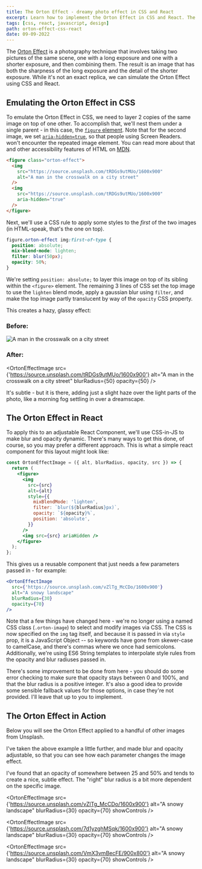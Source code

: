 ```yaml
---
title: The Orton Effect - dreamy photo effect in CSS and React
excerpt: Learn how to implement the Orton Effect in CSS and React. The Orton Effect combines multiple images to create a single, surreal image, named after photographer Michael Orton
tags: [css, react, javascript, design]
path: orton-effect-css-react
date: 09-09-2022
---
```


The [Orton Effect](https://www.capturelandscapes.com/orton-effect-explained/) is a photography technique that involves taking two pictures of the same scene, one with a long exposure and one with a shorter exposure, and then combining them. The result is an image that has both the sharpness of the long exposure and the detail of the shorter exposure. While it's not an exact replica, we can simulate the Orton Effect using CSS and React.

## Emulating the Orton Effect in CSS

To emulate the Orton Effect in CSS, we need to layer 2 copies of the same image on top of one other. To accomplish that, we'll nest them under a single parent - in this case, the [`figure` element](https://developer.mozilla.org/en-US/docs/web/html/element/figure). Note that for the second image, we set [`aria-hidden=true`](https://developer.mozilla.org/en-US/docs/Web/Accessibility/ARIA/Attributes/aria-hidden), so that people using Screen Readers. won't encounter the repeated image element. You can read more about that and other accessibility features of HTML on [MDN](https://developer.mozilla.org/en-US/docs/Web/Accessibility/ARIA/Attributes/aria-hidden).

```html
<figure class="orton-effect">
  <img
    src="https://source.unsplash.com/tRDGs9utMUo/1600x900"
    alt="A man in the crosswalk on a city street"
  />
  <img
    src="https://source.unsplash.com/tRDGs9utMUo/1600x900"
    aria-hidden="true"
  />
</figure>
```

Next, we'll use a CSS rule to apply some styles to the _first_ of the two images (in HTML-speak, that's the one on top).

```css
figure.orton-effect img:first-of-type {
  position: absolute;
  mix-blend-mode: lighten;
  filter: blur(50px);
  opacity: 50%;
}
```

We're setting `position: absolute;` to layer this image on top of its sibling within the `<figure>` element. The remaining 3 lines of CSS set the top image to use the `lighten` blend mode, apply a gaussian blur using `filter`, and make the top image partly translucent by way of the `opacity` CSS property.

This creates a hazy, glassy effect:

### Before:

<img
  src="https://source.unsplash.com/tRDGs9utMUo/1600x900"
  alt="A man in the crosswalk on a city street"
/>

### After:

<OrtonEffectImage
  src={'https://source.unsplash.com/tRDGs9utMUo/1600x900'}
  alt="A man in the crosswalk on a city street"
  blurRadius={50}
  opacity={50}
/>

It's subtle - but it is there, adding just a slight haze over the light parts of the photo, like a morning fog settling in over a dreamscape.

## The Orton Effect in React

To apply this to an adjustable React Component, we'll use CSS-in-JS to make blur and opacity dynamic. There's many ways to get this done, of course, so you may prefer a different approach. This is what a simple react component for this layout might look like:

```jsx
const OrtonEffectImage = ({ alt, blurRadius, opacity, src }) => {
  return (
    <figure>
      <img
        src={src}
        alt={alt}
        style={{
          mixBlendMode: 'lighten',
          filter: `blur(${blurRadius}px)`,
          opacity: `${opacity}%`,
          position: 'absolute',
        }}
      />
      <img src={src} ariaHidden />
    </figure>
  );
};
```

This gives us a reusable component that just needs a few parameters passed in - for example:

```jsx
<OrtonEffectImage
  src={'https://source.unsplash.com/vZlTg_McCDo/1600x900'}
  alt="A snowy landscape"
  blurRadius={30}
  opacity={70}
/>
```

Note that a few things have changed here - we're no longer using a named CSS class (`.orton-image`) to select and modify images via CSS. The CSS is now specified on the `img` tag itself, and because it is passed in via `style` prop, it is a JavaScript Object -- so keywords have gone from skewer-case to camelCase, and there's commas where we once had semicolons. Additionally, we're using ES6 String templates to interpolate style rules from the opacity and blur radiuses passed in.

There's some improvement to be done from here - you should do some error checking to make sure that opacity stays between 0 and 100%, and that the blur radius is a positive integer. It's also a good idea to provide some sensible fallback values for those options, in case they're not provided. I'll leave that up to you to implement.

## The Orton Effect in Action

Below you will see the Orton Effect applied to a handful of other images from Unsplash.

I've taken the above example a little further, and made blur and opacity adjustable, so that you can see how each parameter changes the image effect.

I've found that an opacity of somewhere between 25 and 50% and tends to create a nice, subtle effect. The "right" blur radius is a bit more dependent on the specific image.

<OrtonEffectImage
  src={'https://source.unsplash.com/vZlTg_McCDo/1600x900'}
  alt="A snowy landscape"
  blurRadius={30}
  opacity={70}
  showControls
/>

<OrtonEffectImage
  src={'https://source.unsplash.com/7d1yzghMSqk/1600x900'}
  alt="A snowy landscape"
  blurRadius={30}
  opacity={70}
  showControls
/>

<OrtonEffectImage
  src={'https://source.unsplash.com/VmX3vmBecFE/900x800'}
  alt="A snowy landscape"
  blurRadius={30}
  opacity={70}
  showControls
/>
